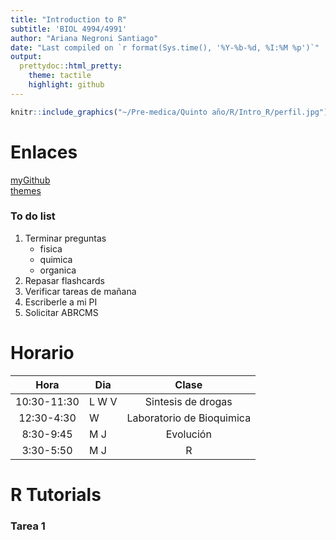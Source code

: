 ```yaml
---
title: "Introduction to R"
subtitle: 'BIOL 4994/4991'
author: "Ariana Negroni Santiago"
date: "Last compiled on `r format(Sys.time(), '%Y-%b-%d, %I:%M %p')`"
output:
  prettydoc::html_pretty:
    theme: tactile
    highlight: github
---
```


<div style="text-align: center;">

```r
knitr::include_graphics("~/Pre-medica/Quinto año/R/Intro_R/perfil.jpg")
``` 
</div>

# Enlaces
[myGithub](https://github.com/ariananegroni)  
[themes](http://jekyllthemes.org/page5/)

### To do list  
  1. Terminar preguntas  
      - fisica
      - quimica
      - organica
  2. Repasar flashcards
  3. Verificar tareas de mañana
  4. Escriberle a mi PI
  5. Solicitar ABRCMS

# Horario  
|Hora|Dia|Clase|
|:----:|---|:-----:|
|10:30-11:30|L W V|Sintesis de drogas|
|12:30-4:30|W|Laboratorio de Bioquimica|
|8:30-9:45|M J|Evolución|
|3:30-5:50|M J|R|

# R Tutorials
### Tarea 1